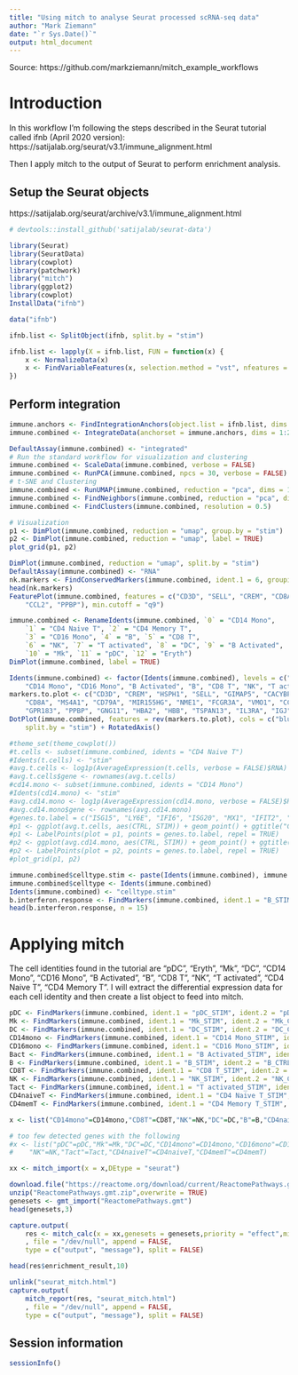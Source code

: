 ```yaml
---
title: "Using mitch to analyse Seurat processed scRNA-seq data"
author: "Mark Ziemann"
date: "`r Sys.Date()`"
output: html_document
---
```


Source: https://github.com/markziemann/mitch_example_workflows

# Introduction

In this workflow I'm following the steps described in the Seurat tutorial called ifnb (April 2020 version):
https://satijalab.org/seurat/v3.1/immune_alignment.html

Then I apply mitch to the output of Seurat to perform enrichment analysis.

## Setup the Seurat objects

https://satijalab.org/seurat/archive/v3.1/immune_alignment.html

```r

# devtools::install_github('satijalab/seurat-data')

library(Seurat)
library(SeuratData)
library(cowplot)
library(patchwork)
library("mitch")
library(ggplot2)
library(cowplot)
InstallData("ifnb")

data("ifnb")

ifnb.list <- SplitObject(ifnb, split.by = "stim")

ifnb.list <- lapply(X = ifnb.list, FUN = function(x) {
    x <- NormalizeData(x)
    x <- FindVariableFeatures(x, selection.method = "vst", nfeatures = 2000)
})

```

## Perform integration

```r

immune.anchors <- FindIntegrationAnchors(object.list = ifnb.list, dims = 1:20)
immune.combined <- IntegrateData(anchorset = immune.anchors, dims = 1:20)

DefaultAssay(immune.combined) <- "integrated"
# Run the standard workflow for visualization and clustering
immune.combined <- ScaleData(immune.combined, verbose = FALSE)
immune.combined <- RunPCA(immune.combined, npcs = 30, verbose = FALSE)
# t-SNE and Clustering
immune.combined <- RunUMAP(immune.combined, reduction = "pca", dims = 1:20)
immune.combined <- FindNeighbors(immune.combined, reduction = "pca", dims = 1:20)
immune.combined <- FindClusters(immune.combined, resolution = 0.5)

# Visualization
p1 <- DimPlot(immune.combined, reduction = "umap", group.by = "stim")
p2 <- DimPlot(immune.combined, reduction = "umap", label = TRUE)
plot_grid(p1, p2)

DimPlot(immune.combined, reduction = "umap", split.by = "stim")
DefaultAssay(immune.combined) <- "RNA"
nk.markers <- FindConservedMarkers(immune.combined, ident.1 = 6, grouping.var = "stim", verbose = FALSE)
head(nk.markers)
FeaturePlot(immune.combined, features = c("CD3D", "SELL", "CREM", "CD8A", "GNLY", "CD79A", "FCGR3A", 
    "CCL2", "PPBP"), min.cutoff = "q9")

immune.combined <- RenameIdents(immune.combined, `0` = "CD14 Mono", 
    `1` = "CD4 Naive T", `2` = "CD4 Memory T", 
    `3` = "CD16 Mono", `4` = "B", `5` = "CD8 T", 
    `6` = "NK", `7` = "T activated", `8` = "DC", `9` = "B Activated", 
    `10` = "Mk", `11` = "pDC", `12` = "Eryth")
DimPlot(immune.combined, label = TRUE)

Idents(immune.combined) <- factor(Idents(immune.combined), levels = c("pDC", "Eryth", "Mk", "DC", 
    "CD14 Mono", "CD16 Mono", "B Activated", "B", "CD8 T", "NK", "T activated", "CD4 Naive T", "CD4 Memory T"))
markers.to.plot <- c("CD3D", "CREM", "HSPH1", "SELL", "GIMAP5", "CACYBP", "GNLY", "NKG7", "CCL5", 
    "CD8A", "MS4A1", "CD79A", "MIR155HG", "NME1", "FCGR3A", "VMO1", "CCL2", "S100A9", "HLA-DQA1", 
    "GPR183", "PPBP", "GNG11", "HBA2", "HBB", "TSPAN13", "IL3RA", "IGJ")
DotPlot(immune.combined, features = rev(markers.to.plot), cols = c("blue", "red"), dot.scale = 8, 
    split.by = "stim") + RotatedAxis()

#theme_set(theme_cowplot())
#t.cells <- subset(immune.combined, idents = "CD4 Naive T")
#Idents(t.cells) <- "stim"
#avg.t.cells <- log1p(AverageExpression(t.cells, verbose = FALSE)$RNA)
#avg.t.cells$gene <- rownames(avg.t.cells)
#cd14.mono <- subset(immune.combined, idents = "CD14 Mono")
#Idents(cd14.mono) <- "stim"
#avg.cd14.mono <- log1p(AverageExpression(cd14.mono, verbose = FALSE)$RNA)
#avg.cd14.mono$gene <- rownames(avg.cd14.mono)
#genes.to.label = c("ISG15", "LY6E", "IFI6", "ISG20", "MX1", "IFIT2", "IFIT1", "CXCL10", "CCL8")
#p1 <- ggplot(avg.t.cells, aes(CTRL, STIM)) + geom_point() + ggtitle("CD4 Naive T Cells")
#p1 <- LabelPoints(plot = p1, points = genes.to.label, repel = TRUE)
#p2 <- ggplot(avg.cd14.mono, aes(CTRL, STIM)) + geom_point() + ggtitle("CD14 Monocytes")
#p2 <- LabelPoints(plot = p2, points = genes.to.label, repel = TRUE)
#plot_grid(p1, p2)

immune.combined$celltype.stim <- paste(Idents(immune.combined), immune.combined$stim, sep = "_")
immune.combined$celltype <- Idents(immune.combined)
Idents(immune.combined) <- "celltype.stim"
b.interferon.response <- FindMarkers(immune.combined, ident.1 = "B_STIM", ident.2 = "B_CTRL", verbose = FALSE)
head(b.interferon.response, n = 15)

```

# Applying mitch

The cell identities found in the tutorial are "pDC", "Eryth", "Mk", "DC", "CD14 Mono", "CD16 Mono", "B Activated", 
"B", "CD8 T", "NK", "T activated", "CD4 Naive T", "CD4 Memory T".
I will extract the differential expression data for each cell identity and then create a list object to feed into mitch.

```r

pDC <- FindMarkers(immune.combined, ident.1 = "pDC_STIM", ident.2 = "pDC_CTRL", verbose = FALSE)
Mk <- FindMarkers(immune.combined, ident.1 = "Mk_STIM", ident.2 = "Mk_CTRL", verbose = FALSE)
DC <- FindMarkers(immune.combined, ident.1 = "DC_STIM", ident.2 = "DC_CTRL", verbose = FALSE)
CD14mono <- FindMarkers(immune.combined, ident.1 = "CD14 Mono_STIM", ident.2 = "CD14 Mono_CTRL", verbose = FALSE)
CD16mono <- FindMarkers(immune.combined, ident.1 = "CD16 Mono_STIM", ident.2 = "CD16 Mono_CTRL", verbose = FALSE)
Bact <- FindMarkers(immune.combined, ident.1 = "B Activated_STIM", ident.2 = "B Activated_CTRL", verbose = FALSE)
B <- FindMarkers(immune.combined, ident.1 = "B_STIM", ident.2 = "B_CTRL", verbose = FALSE)
CD8T <- FindMarkers(immune.combined, ident.1 = "CD8 T_STIM", ident.2 = "CD8 T_CTRL", verbose = FALSE)
NK <- FindMarkers(immune.combined, ident.1 = "NK_STIM", ident.2 = "NK_CTRL", verbose = FALSE)
Tact <- FindMarkers(immune.combined, ident.1 = "T activated_STIM", ident.2 = "T activated_CTRL", verbose = FALSE)
CD4naiveT <- FindMarkers(immune.combined, ident.1 = "CD4 Naive T_STIM", ident.2 = "CD4 Naive T_CTRL", verbose = FALSE)
CD4memT <- FindMarkers(immune.combined, ident.1 = "CD4 Memory T_STIM", ident.2 = "CD4 Memory T_CTRL", verbose = FALSE)

x <- list("CD14mono"=CD14mono,"CD8T"=CD8T,"NK"=NK,"DC"=DC,"B"=B,"CD4naiveT"=CD4naiveT,"CD4memT"=CD4memT)

# too few detected genes with the following
#x <- list("pDC"=pDC,"Mk"=Mk,"DC"=DC,"CD14mono"=CD14mono,"CD16mono"=CD16mono,"Bact"=Bact,"B"=B,"CD8T"=CD8T,
#    "NK"=NK,"Tact"=Tact,"CD4naiveT"=CD4naiveT,"CD4memT"=CD4memT)

xx <- mitch_import(x = x,DEtype = "seurat")

download.file("https://reactome.org/download/current/ReactomePathways.gmt.zip", destfile="ReactomePathways.gmt.zip")
unzip("ReactomePathways.gmt.zip",overwrite = TRUE)
genesets <- gmt_import("ReactomePathways.gmt")
head(genesets,3)

capture.output(
    res <- mitch_calc(x = xx,genesets = genesets,priority = "effect",minsetsize=5,resrows=5)
    , file = "/dev/null", append = FALSE,
    type = c("output", "message"), split = FALSE)

head(res$enrichment_result,10)

unlink("seurat_mitch.html")
capture.output(
    mitch_report(res, "seurat_mitch.html")
    , file = "/dev/null", append = FALSE,
    type = c("output", "message"), split = FALSE)

```

## Session information

```r

sessionInfo()

```
